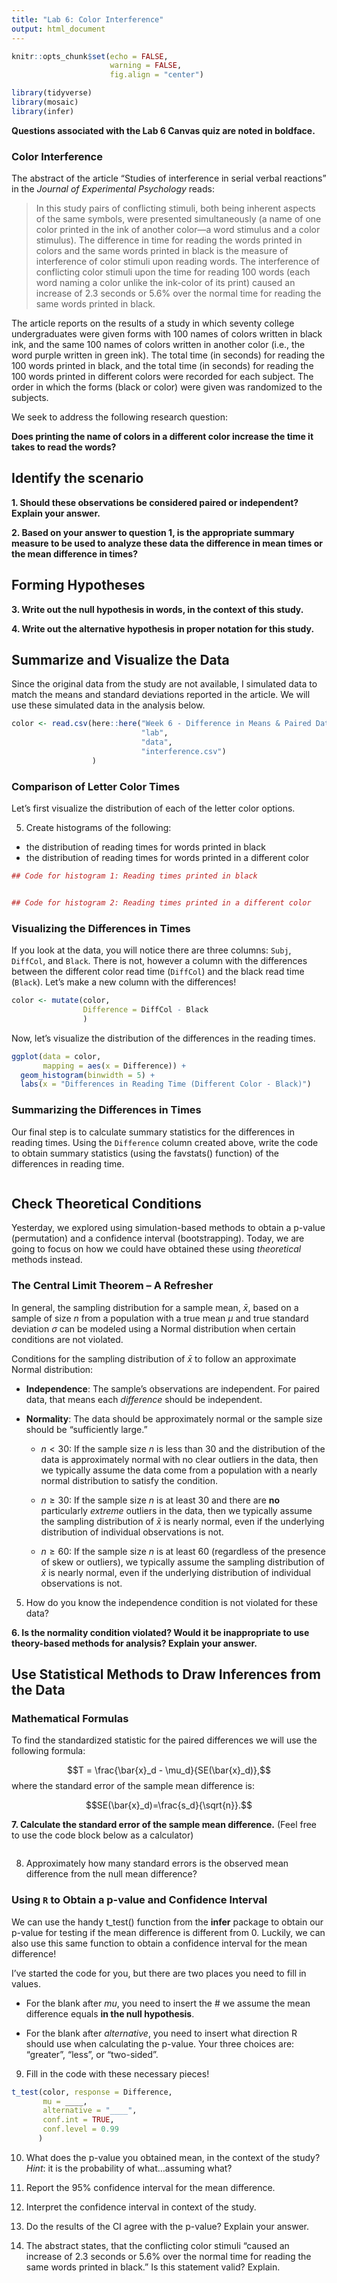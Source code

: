 ```yaml
---
title: "Lab 6: Color Interference"
output: html_document
---
```


```r
knitr::opts_chunk$set(echo = FALSE, 
                      warning = FALSE, 
                      fig.align = "center")

library(tidyverse)
library(mosaic)
library(infer)
```

**Questions associated with the Lab 6 Canvas quiz are noted in boldface.**

### Color Interference

The abstract of the article "Studies of interference in serial verbal reactions"
in the _Journal of Experimental Psychology_ reads:

> In this study pairs of conflicting stimuli, both being inherent aspects of the
same symbols, were presented simultaneously (a name of one color printed in the
ink of another color---a word stimulus and a color stimulus).
> The difference in time for reading the words printed in colors and the same
words printed in black is the measure of interference of color stimuli upon
reading words.
> The interference of conflicting color stimuli upon the time for reading 100
words (each word naming a color unlike the ink-color of its print) caused an
increase of 2.3 seconds or 5.6% over the normal time for reading the same words
printed in black.

The article reports on the results of a study in which seventy college
undergraduates were given forms with 100 names of colors written in black ink,
and the same 100 names of colors written in another color (i.e., the word purple
written in green ink).  The total time (in seconds) for reading the 100 words
printed in black, and the total time (in seconds) for reading the 100 words
printed in different colors were recorded for each subject. The order in which
the forms (black or color) were given was randomized to the subjects. 

We seek to address the following research question: 

__Does printing the name of colors in a different color increase the time it takes to read the words?__

## Identify the scenario

__1. Should these observations be considered paired or independent? Explain your answer.__


__2. Based on your answer to question 1, is the appropriate summary measure to be used to analyze these data the difference in mean times or the mean difference in times?__



## Forming Hypotheses

__3. Write out the null hypothesis in words, in the context of this study.__



__4. Write out the alternative hypothesis in proper notation for this study.__




## Summarize and Visualize the Data

Since the original data from the study are not available, I simulated data to
match the means and standard deviations reported in the article. We will use
these simulated data in the analysis below.

```r
color <- read.csv(here::here("Week 6 - Difference in Means & Paired Data", 
                             "lab", 
                             "data", 
                             "interference.csv")
                  )
```


### Comparison of Letter Color Times

Let's first visualize the distribution of each of the letter color options. 

5. Create histograms of the following: 

- the distribution of reading times for words printed in black 
- the distribution of reading times for words printed in a different color


```r
## Code for histogram 1: Reading times printed in black


## Code for histogram 2: Reading times printed in a different color


```


### Visualizing the Differences in Times

If you look at the data, you will notice there are three columns: `Subj`, 
`DiffCol`, and `Black`. There is not, however a column with the differences 
between the different color read time (`DiffCol`) and the black read time
(`Black`). Let's make a new column with the differences!

```r
color <- mutate(color,
                Difference = DiffCol - Black
                )
```

Now, let's visualize the distribution of the differences in the reading times. 

```r
ggplot(data = color, 
       mapping = aes(x = Difference)) + 
  geom_histogram(binwidth = 5) +
  labs(x = "Differences in Reading Time (Different Color - Black)")
```


### Summarizing the Differences in Times

Our final step is to calculate summary statistics for the differences in 
reading times. Using the `Difference` column created above, write the code to
obtain summary statistics (using the favstats() function) of the differences in
reading time. 

```r

```


## Check Theoretical Conditions

Yesterday, we explored using simulation-based methods to obtain a p-value 
(permutation) and a confidence interval (bootstrapping). Today, we are going to 
focus on how we could have obtained these using *theoretical* methods instead. 

### The Central Limit Theorem -- A Refresher

In general, the sampling distribution for a sample mean, $\bar{x}$, based on a
sample of size $n$ from a population with a true mean $\mu$ and true standard
deviation $\sigma$ can be modeled using a Normal distribution when certain
conditions are not violated.

Conditions for the sampling distribution of $\bar{x}$ to follow an approximate
Normal distribution:

* **Independence**: The sample’s observations are independent.  For paired data,
that means each *difference* should be independent.

* **Normality**: The data should be approximately normal or the sample size
should be "sufficiently large."

    - $n < 30$: If the sample size $n$ is less than 30 and the distribution of
    the data is approximately normal with no clear outliers in the data, then we
    typically assume the data come from a population with a nearly normal
    distribution to satisfy the condition.

    - $n \geq 30$: If the sample size $n$ is at least 30 and there are **no**
    particularly *extreme* outliers in the data, then we typically assume the
    sampling distribution of $\bar{x}$ is nearly normal, even if the underlying
    distribution of individual observations is not.
    
    - $n \geq 60$: If the sample size $n$ is at least 60 (regardless of the
    presence of skew or outliers), we typically assume the sampling distribution
    of $\bar{x}$ is nearly normal, even if the underlying distribution of
    individual observations is not.
    
 
5. How do you know the independence condition is not violated for these data?


__6. Is the normality condition violated? Would it be inappropriate to use theory-based methods for analysis?  Explain your answer.__



## Use Statistical Methods to Draw Inferences from the Data

### Mathematical Formulas 

To find the standardized statistic for the paired differences we will use the following formula:

$$T = \frac{\bar{x}_d - \mu_d}{SE(\bar{x}_d)},$$
where the standard error of the sample mean difference is:

$$SE(\bar{x}_d)=\frac{s_d}{\sqrt{n}}.$$

__7.  Calculate the standard error of the sample mean difference.__
(Feel free to use the code block below as a calculator)



```r

```


8. Approximately how many standard errors is the observed mean difference from the null mean difference?



### Using `R` to Obtain a p-value and Confidence Interval

We can use the handy t_test() function from the **infer** package to obtain 
our p-value for testing if the mean difference is different from 0. Luckily, we
can also use this same function to obtain a confidence interval for the mean
difference! 

I've started the code for you, but there are two places you need to fill in 
values. 

- For the blank after *mu*, you need to insert the # we assume the mean
difference equals **in the null hypothesis**. 

- For the blank after *alternative*, you need to insert what direction R should 
use when calculating the p-value. Your three choices are: "greater", "less", or
"two-sided". 

9. Fill in the code with these necessary pieces! 

```r
t_test(color, response = Difference, 
       mu = ____, 
       alternative = "____", 
       conf.int = TRUE, 
       conf.level = 0.99
      )
```

10. What does the p-value you obtained mean, in the context of the study? 
*Hint*: it is the probability of what...assuming what?


11. Report the 95% confidence interval for the mean difference. 



12.  Interpret the confidence interval in context of the study.



13.  Do the results of the CI agree with the p-value?  Explain your answer.



14.  The abstract states, that the conflicting color stimuli "caused an increase
of 2.3 seconds or 5.6% over the normal time for reading the same words printed
in black." Is this statement valid? Explain.


